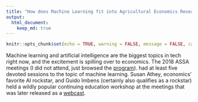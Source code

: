 ```yaml
---
title: "How does Machine Learning fit into Agricultural Economics Research?"
output:
  html_document:
    keep_md: true
---
```



```r
knitr::opts_chunk$set(echo = TRUE, warning = FALSE, message = FALSE, cache = TRUE)

```

Machine learning and artificial intelligence are the biggest topics in tech right now, and the excitement is spilling over to economics. The 2018 ASSA meetings (I did not attend, just browsed the [program](https://assets.aeaweb.org/assets/production/files/6336.pdf)). had at least five devoted sessions to the topic of machine learning. Susan Athey, economics' favorite AI rockstar, and Guido Imbens (certainly also qualifies as a rockstar) held a wildly popular continuing education workshop at the meetings that was later released as a [webcast](https://www.aeaweb.org/conference/cont-ed/2018-webcasts). 